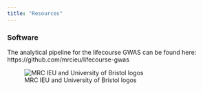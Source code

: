 ```yaml
---
title: "Resources"
---
```


### Software

The analytical pipeline for the lifecourse GWAS can be found here: https://github.com/mrcieu/lifecourse-gwas

![MRC IEU and University of Bristol logos](images/mrcieu_bristol.png)
